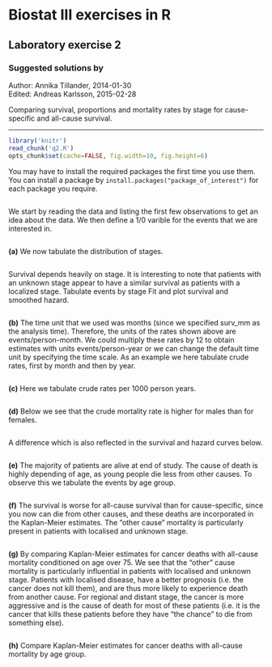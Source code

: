 Biostat III exercises in R
===========
Laboratory exercise 2
-----------

### Suggested solutions by
Author: Annika Tillander, 2014-01-30  
Edited: Andreas Karlsson, 2015-02-28

Comparing survival, proportions and mortality rates by stage for cause-specific and
all-cause survival.

-----------

```r
library('knitr')	
read_chunk('q2.R')
opts_chunk$set(cache=FALSE, fig.width=10, fig.height=6)
```

You may have to install the required packages the first time you use them. You can install a package by `install.packages("package_of_interest")` for each package you require.

```r
```

We start by reading the data and listing the first few observations to get an idea about the data. We then define a 1/0 varible for the events that we are interested in.

```r
```

**(a)** We now tabulate the distribution of stages.

```r
```

Survival depends heavily on stage. It is interesting to note that patients with an unknown stage
appear to have a similar survival as patients with a localized stage. Tabulate events by stage Fit and plot survival and smoothed hazard.

```r
```

**(b)** The time unit that we used was months (since we specified surv_mm as the
analysis time). Therefore, the units of the rates shown above are events/person-month. We
could multiply these rates by 12 to obtain estimates with units events/person-year or we can
change the default time unit by specifying the time scale. As an example we here tabulate crude rates, first by month and then by year.

```r
```

**(c)** Here we tabulate crude rates per 1000 person years.

```r
```

**(d)** Below we see that the crude mortality rate is higher for males than for females.

```r
```

A difference which is also reflected in the survival and hazard curves below.

```r
```

**(e)** The majority of patients are alive at end of study. The cause of death is highly depending of age, as young people die less from other causes. To observe this we tabulate the events by age group.

```r
```

**(f)** The survival is worse for all-cause survival than for cause-specific, since you now can die from other causes, and these deaths are incorporated in the Kaplan-Meier estimates. The ”other cause” mortality is particularly present in patients with localised and unknown stage.

```r
```

**(g)** By comparing Kaplan-Meier estimates for cancer deaths with all-cause mortality conditioned on age over 75. We see that the “other” cause mortality is particularly influential in patients with localised and unknown stage. Patients with localised disease, have a better prognosis (i.e. the cancer does not kill them), and are thus more likely to experience death from another cause. For regional and distant stage, the cancer is more aggressive and is the cause of death for most of these patients (i.e. it is the cancer that kills these patients before they have “the chance” to die from something else).

```r
```

**(h)** Compare Kaplan-Meier estimates for cancer deaths with all-cause mortality by age group.

```r
```
